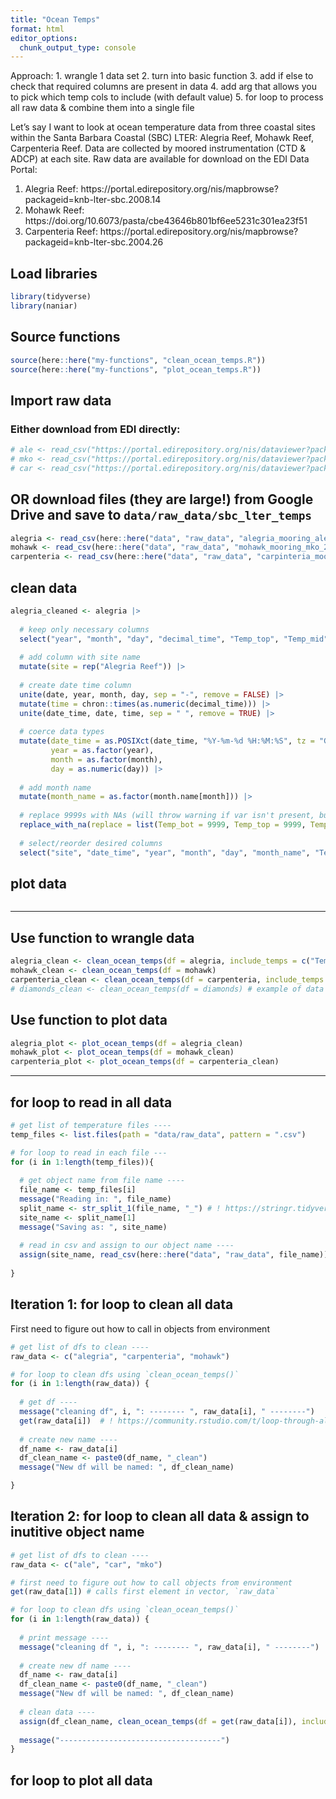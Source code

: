 ```yaml
---
title: "Ocean Temps"
format: html
editor_options: 
  chunk_output_type: console
---
```


Approach:
1. wrangle 1 data set
2. turn into basic function
3. add if else to check that required columns are present in data
4. add arg that allows you to pick which temp cols to include (with default value)
5. for loop to process all raw data & combine them into a single file

Let's say I want to look at ocean temperature data from three coastal sites within the Santa Barbara Coastal (SBC) LTER: Alegria Reef, Mohawk Reef, Carpenteria Reef. Data are collected by moored instrumentation (CTD & ADCP) at each site. Raw data are available for download on the EDI Data Portal:

  1. Alegria Reef: https://portal.edirepository.org/nis/mapbrowse?packageid=knb-lter-sbc.2008.14
  2. Mohawk Reef: https://doi.org/10.6073/pasta/cbe43646b801bf6ee5231c301ea23f51
  3. Carpenteria Reef: https://portal.edirepository.org/nis/mapbrowse?packageid=knb-lter-sbc.2004.26
  
## **Load libraries**
```r
library(tidyverse)
library(naniar)
```

## **Source functions**
```r
source(here::here("my-functions", "clean_ocean_temps.R"))
source(here::here("my-functions", "plot_ocean_temps.R"))
```

## **Import raw data** 

### Either download from EDI directly: 
```r
# ale <- read_csv("https://portal.edirepository.org/nis/dataviewer?packageid=knb-lter-sbc.2008.14&entityid=15c25abf9bb72e2017301fa4e5b2e0d4")
# mko <- read_csv("https://portal.edirepository.org/nis/dataviewer?packageid=knb-lter-sbc.2007.16&entityid=02629ecc08a536972dec021f662428aa")
# car <- read_csv("https://portal.edirepository.org/nis/dataviewer?packageid=knb-lter-sbc.2004.26&entityid=1d7769e33145ba4f04aa0b0a3f7d4a76")
```

## OR download files (they are large!) from Google Drive and save to `data/raw_data/sbc_lter_temps`
```r
alegria <- read_csv(here::here("data", "raw_data", "alegria_mooring_ale_20210617.csv"))
mohawk <- read_csv(here::here("data", "raw_data", "mohawk_mooring_mko_20220330.csv"))
carpenteria <- read_csv(here::here("data", "raw_data", "carpinteria_mooring_car_20220330.csv"))
```

## clean data 
```r
alegria_cleaned <- alegria |> 
  
  # keep only necessary columns
  select("year", "month", "day", "decimal_time", "Temp_top", "Temp_mid", "Temp_bot") |>
  
  # add column with site name
  mutate(site = rep("Alegria Reef")) |> 
  
  # create date time column
  unite(date, year, month, day, sep = "-", remove = FALSE) |> 
  mutate(time = chron::times(as.numeric(decimal_time))) |> 
  unite(date_time, date, time, sep = " ", remove = TRUE) |> 
  
  # coerce data types
  mutate(date_time = as.POSIXct(date_time, "%Y-%m-%d %H:%M:%S", tz = "GMT"),
         year = as.factor(year),
         month = as.factor(month),
         day = as.numeric(day)) |>
  
  # add month name
  mutate(month_name = as.factor(month.name[month])) |>
  
  # replace 9999s with NAs (will throw warning if var isn't present, but still execute)
  replace_with_na(replace = list(Temp_bot = 9999, Temp_top = 9999, Temp_mid = 9999)) |> 
  
  # select/reorder desired columns
  select("site", "date_time", "year", "month", "day", "month_name", "Temp_bot", "Temp_mid", "Temp_top")

```

## plot data
```r

```

--------------------------------------------------------------------------------

## Use function to wrangle data
```r
alegria_clean <- clean_ocean_temps(df = alegria, include_temps = c("Temp_bot"))
mohawk_clean <- clean_ocean_temps(df = mohawk)
carpenteria_clean <- clean_ocean_temps(df = carpenteria, include_temps = c("Temp_mid", "Temp_bot"))
# diamonds_clean <- clean_ocean_temps(df = diamonds) # example of data our function won't accept
```

## Use function to plot data
```r
alegria_plot <- plot_ocean_temps(df = alegria_clean)
mohawk_plot <- plot_ocean_temps(df = mohawk_clean)
carpenteria_plot <- plot_ocean_temps(df = carpenteria_clean)
```

--------------------------------------------------------------------------------


## for loop to read in all data
```r
# get list of temperature files ----
temp_files <- list.files(path = "data/raw_data", pattern = ".csv")

# for loop to read in each file ---
for (i in 1:length(temp_files)){
  
  # get object name from file name ----
  file_name <- temp_files[i]
  message("Reading in: ", file_name)
  split_name <- str_split_1(file_name, "_") # ! https://stringr.tidyverse.org/reference/str_split.html !
  site_name <- split_name[1] 
  message("Saving as: ", site_name)
  
  # read in csv and assign to our object name ----
  assign(site_name, read_csv(here::here("data", "raw_data", file_name))) # ! https://statisticsglobe.com/r-write-read-multiple-csv-files-for-loop !
  
}
```

## Iteration 1: for loop to clean all data
First need to figure out how to call in objects from environment
```r
# get list of dfs to clean ----
raw_data <- c("alegria", "carpenteria", "mohawk")

# for loop to clean dfs using `clean_ocean_temps()`
for (i in 1:length(raw_data)) {
  
  # get df ----
  message("cleaning df", i, ": -------- ", raw_data[i], " --------")
  get(raw_data[i])  # ! https://community.rstudio.com/t/loop-through-all-dfs-in-environment/70943 !
  
  # create new name ----
  df_name <- raw_data[i]
  df_clean_name <- paste0(df_name, "_clean")
  message("New df will be named: ", df_clean_name)

}
```

## Iteration 2: for loop to clean all data & assign to inutitive object name
```r
# get list of dfs to clean ----
raw_data <- c("ale", "car", "mko")

# first need to figure out how to call objects from environment
get(raw_data[1]) # calls first element in vector, `raw_data` 

# for loop to clean dfs using `clean_ocean_temps()`
for (i in 1:length(raw_data)) {
  
  # print message ----
  message("cleaning df ", i, ": -------- ", raw_data[i], " --------")
  
  # create new df name ----
  df_name <- raw_data[i]
  df_clean_name <- paste0(df_name, "_clean")
  message("New df will be named: ", df_clean_name)
  
  # clean data ----
  assign(df_clean_name, clean_ocean_temps(df = get(raw_data[i]), include_temps = c("Temp_top", "Temp_bot")))
  
  message("------------------------------------")
}
```

## for loop to plot all data
